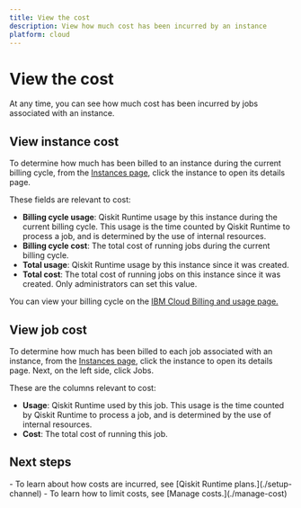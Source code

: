 ```yaml
---
title: View the cost
description: View how much cost has been incurred by an instance
platform: cloud
---
```



# View the cost

At any time, you can see how much cost has been incurred by jobs associated with an instance.

## View instance cost

To determine how much has been billed to an instance during the current billing cycle, from the [Instances page](https://quantum.cloud.ibm.com/instances), click the instance to open its details page.

These fields are relevant to cost:

- **Billing cycle usage**: Qiskit Runtime usage by this instance during the current billing cycle. This usage is the time counted by Qiskit Runtime to process a job, and is determined by the use of internal resources.
- **Billing cycle cost**: The total cost of running jobs during the current billing cycle.
- **Total usage**: Qiskit Runtime usage by this instance since it was created.
- **Total cost**: The total cost of running jobs on this instance since it was created. Only administrators can set this value.

You can view your billing cycle on the [IBM Cloud Billing and usage page.](https://cloud.ibm.com/billing)

## View job cost

To determine how much has been billed to each job associated with an instance, from the [Instances page](https://quantum.cloud.ibm.com/instances), click the instance to open its details page. Next, on the left side, click Jobs.

These are the columns relevant to cost:

- **Usage**: Qiskit Runtime used by this job. This usage is the time counted by Qiskit Runtime to process a job, and is determined by the use of internal resources.
- **Cost**: The total cost of running this job.

## Next steps

<Admonition type="tip" title="Recommendations">
    - To learn about how costs are incurred, see [Qiskit Runtime plans.](./setup-channel)
    - To learn how to limit costs, see [Manage costs.](./manage-cost)
</Admonition>
